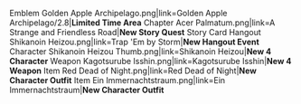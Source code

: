 {{Sandbox}}
<gallery position="center" navigation="true" type="slideshow">
Emblem Golden Apple Archipelago.png|link=Golden Apple Archipelago/2.8|'''Limited Time Area'''
Chapter Acer Palmatum.png|link=A Strange and Friendless Road|'''New Story Quest'''
Story Card Hangout Shikanoin Heizou.png|link=Trap 'Em by Storm|'''New Hangout Event'''
Character Shikanoin Heizou Thumb.png|link=Shikanoin Heizou|'''New 4{{Star}} Character'''
Weapon Kagotsurube Isshin.png|link=Kagotsurube Isshin|'''New 4{{Star}} Weapon'''
Item Red Dead of Night.png|link=Red Dead of Night|'''New Character Outfit'''
Item Ein Immernachtstraum.png|link=Ein Immernachtstraum|'''New Character Outfit'''
</gallery>